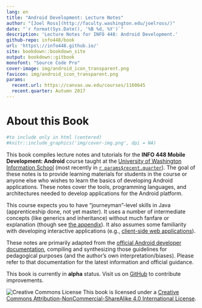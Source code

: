 ```yaml
---
lang: en
title: "Android Development: Lecture Notes"
author: "[Joel Ross](http://faculty.washington.edu/joelross/)"
date: "`r format(Sys.Date(), '%B %d, %Y')`"
description: 'Lecture Notes for INFO 448: Android Development.'
github-repo: info448/book
url: 'https\://info448.github.io/'
site: bookdown::bookdown_site
output: bookdown::gitbook
monofont: "Source Code Pro"
cover-image: img/android_icon_transparent.png
favicon: img/android_icon_transparent.png
params:
  recent.url: https://canvas.uw.edu/courses/1160645
  recent.quarter: Autumn 2017
---
```


# About this Book {-}

```r
#to include only in html (centered)
#knitr::include_graphics('img/cover-img.png', dpi = NA)
```

This book compiles lecture notes and tutorials for the **INFO 448 Mobile Development: Android** course taught at the [University of Washington Information School](https://ischool.uw.edu/) (most recently in [`r params$recent.quarter`](`r params$recent.url`)).
The goal of these notes is to provide learning materials for students in the course or anyone else who wishes to learn the basics of developing Android applications. These notes cover the tools, programming languages, and architectures needed to develop applications for the Android platform.

This course expects you to have "journeyman"-level skills in Java (apprenticeship done, not yet master). It uses a number of intermediate concepts (like generics and inheritance) without much fanfare or explanation (though see [the appendix](#java-review)). It also assumes some familiarity with developing interactive applications (e.g., [client-side web applications](https://info343.github.io)).

These notes are primarily adapted from the [official Android developer documentation](https://developer.android.com/develop/index.html), compiling and synthesizing those guidelines for pedagogical purposes (and the author's own interpretation/biases). Please refer to that documentation for the latest information and official guidance.

<!-- TODO: Include previous course offerings? -->

<!-- TODO: Include author contact info? -->

<p class="alert alert-warning">This book is currently in **alpha** status. Visit us on [GitHub](https://github.com/info343/book) to contribute improvements.</p>

![Creative Commons License](img/index/by-nc-sa.png)
This book is licensed under a [Creative Commons Attribution-NonCommercial-ShareAlike 4.0 International License](http://creativecommons.org/licenses/by-nc-sa/4.0/).
